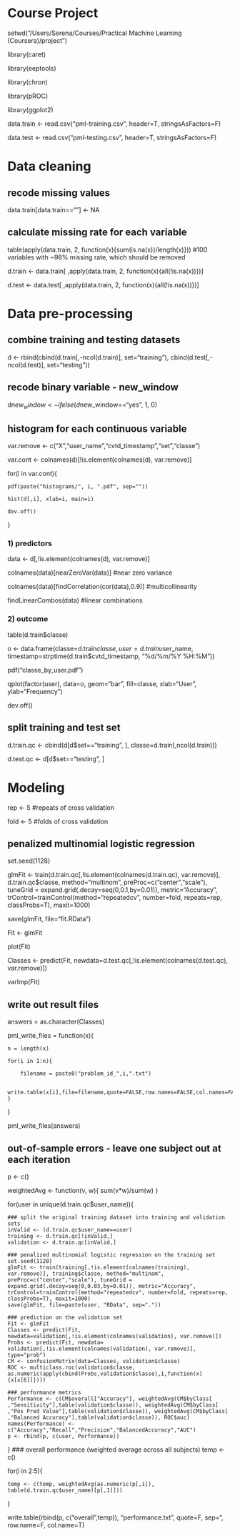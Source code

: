 # Course Project
setwd("/Users/Serena/Courses/Practical Machine Learning (Coursera)/project")

library(caret)

library(eeptools)

library(chron)

library(pROC)

library(ggplot2)

data.train <- read.csv("pml-training.csv", header=T, stringsAsFactors=F)

data.test <- read.csv("pml-testing.csv", header=T, stringsAsFactors=F)

# Data cleaning

## recode missing values
data.train[data.train==""] <- NA

## calculate missing rate for each variable
table(apply(data.train, 2, function(x){sum(is.na(x))/length(x)})) #100 variables with ~98% missing rate, which should be removed

d.train <- data.train[ ,apply(data.train, 2, function(x){all(!is.na(x))})]

d.test <- data.test[ ,apply(data.train, 2, function(x){all(!is.na(x))})]

# Data pre-processing 

## combine training and testing datasets
d <- rbind(cbind(d.train[,-ncol(d.train)], set="training"), cbind(d.test[,-ncol(d.test)], set="testing"))

## recode binary variable - new_window
d$new_window <- ifelse(d$new_window=="yes", 1, 0)

## histogram for each continuous variable
var.remove <- c("X","user_name","cvtd_timestamp","set","classe")

var.cont <- colnames(d)[!is.element(colnames(d), var.remove)]

for(i in var.cont){

	pdf(paste("histograms/", i, ".pdf", sep=""))
	
	hist(d[,i], xlab=i, main=i)
	
	dev.off()
}

### 1) predictors 
data <- d[,!is.element(colnames(d), var.remove)]

colnames(data)[nearZeroVar(data)]	#near zero variance

colnames(data)[findCorrelation(cor(data),0.9)]	#multicollinearity

findLinearCombos(data)	#linear combinations

### 2) outcome
table(d.train$classe)

o <- data.frame(classe=d.train$classe, user=d.train$user_name, timestamp=strptime(d.train$cvtd_timestamp, "%d/%m/%Y %H:%M"))

pdf("classe_by_user.pdf")

qplot(factor(user), data=o, geom="bar", fill=classe, xlab="User", ylab="Frequency")

dev.off()

## split training and test set
d.train.qc <- cbind(d[d$set=="training", ], classe=d.train[,ncol(d.train)])

d.test.qc <- d[d$set=="testing", ]

# Modeling
rep <- 5 	#repeats of cross validation

fold <- 5	#folds of cross validation

## penalized multinomial logistic regression
set.seed(1128)

glmFit <- train(d.train.qc[,!is.element(colnames(d.train.qc), var.remove)], d.train.qc$classe, method="multinom", preProc=c("center","scale"), tuneGrid = expand.grid(.decay=seq(0,0.1,by=0.01)), metric="Accuracy", trControl=trainControl(method="repeatedcv", number=fold, repeats=rep, classProbs=T), maxit=1000)

save(glmFit, file="fit.RData")

Fit <- glmFit

plot(Fit)

Classes <- predict(Fit, newdata=d.test.qc[,!is.element(colnames(d.test.qc), var.remove)])

varImp(Fit)

## write out result files	
answers = as.character(Classes)

pml_write_files = function(x){   

	n = length(x)   
	
	for(i in 1:n){     
	
		filename = paste0("problem_id_",i,".txt")     
		
		write.table(x[i],file=filename,quote=FALSE,row.names=FALSE,col.names=FALSE)   
	} 
} 

pml_write_files(answers) 

## out-of-sample errors - leave one subject out at each iteration

p <- c()

weightedAvg <- function(v, w){
	sum(v*w)/sum(w)
}

for(user in unique(d.train.qc$user_name)){

	### split the original training dataset into training and validation sets 
	inValid <- (d.train.qc$user_name==user)
	training <- d.train.qc[!inValid,]
	validation <- d.train.qc[inValid,]
	
	### penalized multinomial logistic regression on the training set
	set.seed(1128)
	glmFit <- train(training[,!is.element(colnames(training), var.remove)], training$classe, method="multinom", preProc=c("center","scale"), tuneGrid = expand.grid(.decay=seq(0,0.03,by=0.01)), metric="Accuracy", trControl=trainControl(method="repeatedcv", number=fold, repeats=rep, classProbs=T), maxit=1000)
	save(glmFit, file=paste(user, "RData", sep="."))

	### prediction on the validation set	
	Fit <- glmFit	
	Classes <- predict(Fit, newdata=validation[,!is.element(colnames(validation), var.remove)])
	Probs <- predict(Fit, newdata= validation[,!is.element(colnames(validation), var.remove)], type="prob")
	CM <- confusionMatrix(data=Classes, validation$classe)
	ROC <- multiclass.roc(validation$classe, as.numeric(apply(cbind(Probs,validation$classe),1,function(x){x[x[6]]})))
	
	### performance metrics
	Performance <- c(CM$overall["Accuracy"], weightedAvg(CM$byClass[ ,"Sensitivity"],table(validation$classe)), weightedAvg(CM$byClass[ ,"Pos Pred Value"],table(validation$classe)), weightedAvg(CM$byClass[ ,"Balanced Accuracy"],table(validation$classe)), ROC$auc)
	names(Performance) <- c("Accuracy","Recall","Precision","BalancedAccuracy","AUC")	
	p <- rbind(p, c(user, Performance))
}
### overall performance (weighted average across all subjects)
temp <- c()

for(i in 2:5){

	temp <- c(temp, weightedAvg(as.numeric(p[,i]), table(d.train.qc$user_name)[p[,1]]))
	
}

write.table(rbind(p, c("overall",temp)), "performance.txt", quote=F, sep="\t", row.name=F, col.name=T)

